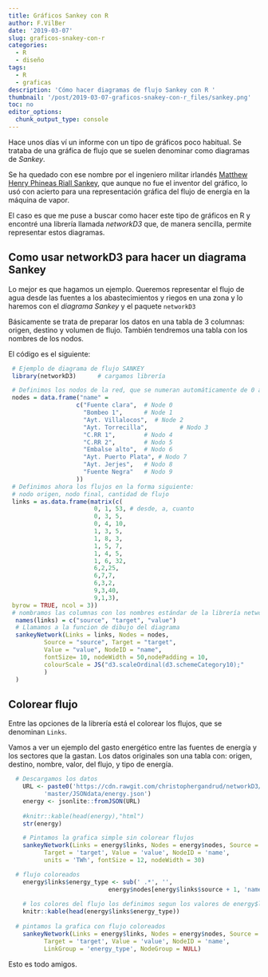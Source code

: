 ```yaml
---
title: Gráficos Sankey con R
author: F.VilBer
date: '2019-03-07'
slug: graficos-snakey-con-r
categories:
  - R
  - diseño
tags:
  - R
  - graficas
description: 'Cómo hacer diagramas de flujo Sankey con R '
thumbnail: '/post/2019-03-07-graficos-snakey-con-r_files/sankey.png'
toc: no
editor_options: 
  chunk_output_type: console
---
```


Hace unos días ví un informe con un tipo de gráficos poco habitual. Se trataba de una gráfica de flujo que se suelen denominar como diagramas de *Sankey*.

Se ha quedado con ese nombre por el ingeniero militar irlandés [Matthew Henry Phineas Riall Sankey](https://en.wikipedia.org/wiki/Matthew_Henry_Phineas_Riall_Sankey), que aunque no fue el inventor del gráfico, lo usó con acierto para una representación gráfica del flujo de energía en la máquina de vapor.

El caso es que me puse a buscar como hacer este tipo de gráficos en R y encontré una librería llamada *networkD3* que, de manera sencilla, permite representar estos diagramas.

## Como usar networkD3 para hacer un diagrama Sankey

Lo mejor es que hagamos un ejemplo. Queremos representar el flujo de agua desde las fuentes a los abastecimientos y riegos en una zona y lo haremos con el *diagrama Sankey* y el paquete `networkD3`

Básicamente se trata de preparar los datos en una tabla de 3 columnas: origen, destino y volumen de flujo. También tendremos una tabla con los nombres de los nodos.

El código es el siguiente:

```r
 # Ejemplo de diagrama de flujo SANKEY
 library(networkD3)      # cargamos librería

 # Definimos los nodos de la red, que se numeran automáticamente de 0 a ..
 nodes = data.frame("name" = 
                   c("Fuente clara",  # Node 0
                     "Bombeo 1",      # Node 1
                     "Ayt. Villalocos",  # Node 2
                     "Ayt. Torrecilla",         # Nodo 3
                     "C.RR 1",        # Nodo 4
                     "C.RR 2",        # Nodo 5
                     "Embalse alto",  # Nodo 6
                     "Ayt. Puerto Plata", # Nodo 7
                     "Ayt. Jerjes",   # Nodo 8
                     "Fuente Negra"   # Nodo 9
                   ))
 # Definimos ahora los flujos en la forma siguiente:
 # nodo origen, nodo final, cantidad de flujo
 links = as.data.frame(matrix(c(
                        0, 1, 53, # desde, a, cuanto
                        0, 3, 5, 
                        0, 4, 10,
                        1, 3, 5,
                        1, 8, 3,
                        1, 5, 7,
                        1, 4, 5,
                        1, 6, 32,
                        6,2,25,
                        6,7,7,
                        6,3,2,
                        9,3,40,
                        9,1,3),
 byrow = TRUE, ncol = 3))
 # nombramos las columnas con los nombres estándar de la librería networkD3
  names(links) = c("source", "target", "value")
  # Llamamos a la funcion de dibujo del diagrama
  sankeyNetwork(Links = links, Nodes = nodes,
          Source = "source", Target = "target",
          Value = "value", NodeID = "name",
          fontSize= 10, nodeWidth = 50,nodePadding = 10,
          colourScale = JS("d3.scaleOrdinal(d3.schemeCategory10);"
          )
  )  
```

## Colorear flujo

Entre las opciones de la librería está el colorear los flujos, que se denominan `Links`.

Vamos a ver un ejemplo del gasto energético entre las fuentes de energía y los sectores que la gastan.
Los datos originales son una tabla con: origen, destino, nombre, valor, del flujo, y tipo de energía.


```r
  # Descargamos los datos 
    URL <- paste0('https://cdn.rawgit.com/christophergandrud/networkD3/',
          'master/JSONdata/energy.json')
    energy <- jsonlite::fromJSON(URL)
 
    #knitr::kable(head(energy),"html")
    str(energy)

    # Pintamos la grafica simple sin colorear flujos
    sankeyNetwork(Links = energy$links, Nodes = energy$nodes, Source = 'source',
          Target = 'target', Value = 'value', NodeID = 'name',
          units = 'TWh', fontSize = 12, nodeWidth = 30)

  # flujo coloreados
    energy$links$energy_type <- sub(' .*', '',
                            energy$nodes[energy$links$source + 1, 'name'])
  
    # los colores del flujo los definimos segun los valores de energy$links$energy_type
    knitr::kable(head(energy$links$energy_type))
    
  # pintamos la grafica con flujo coloreados
    sankeyNetwork(Links = energy$links, Nodes = energy$nodes, Source = 'source',
          Target = 'target', Value = 'value', NodeID = 'name',
          LinkGroup = 'energy_type', NodeGroup = NULL)
```



Esto es todo amigos.

